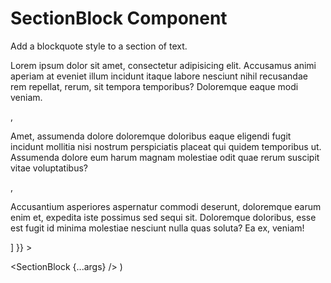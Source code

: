 

<Meta
  title="Components/UI/SectionBlock"
  component={SectionBlock}
/>

# SectionBlock Component
Add a blockquote style to a section of text.

<Canvas sourceState="shown" withSource="open">
  <Story name="Example"
         args={{
           children: [
             <p className="mb-2">
               Lorem ipsum dolor sit amet, consectetur adipisicing elit. Accusamus animi aperiam at eveniet illum incidunt itaque
               labore nesciunt nihil recusandae rem repellat, rerum, sit tempora temporibus? Doloremque eaque modi veniam.
             </p>,
             <p className="mb-2">
               Amet, assumenda dolore doloremque doloribus eaque eligendi fugit incidunt mollitia nisi nostrum perspiciatis
               placeat qui quidem temporibus ut. Assumenda dolore eum harum magnam molestiae odit quae rerum suscipit vitae
               voluptatibus?
             </p>,
             <p>
               Accusantium asperiores aspernatur commodi deserunt, doloremque earum enim et, expedita iste
               possimus sed sequi sit. Doloremque doloribus, esse est fugit id minima molestiae nesciunt nulla quas soluta? Ea
               ex, veniam!
             </p>
           ]
         }}
  >

  </Story>
</Canvas>

  <SectionBlock {...args} />
)
